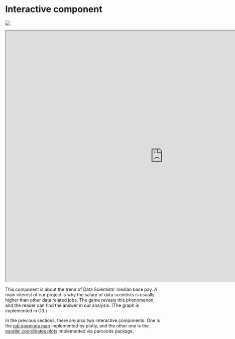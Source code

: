 # Interactive component

![](https://raw.githubusercontent.com/lijning/career-opportunities-analysis/master/others/resource/66.png)

<iframe width="1000px" height="800px" src="https://raw.githubusercontent.com/lijning/career-opportunities-analysis/master/others/You-Draw-It.html"></iframe>

This component is about the trend of Data Scientists' median base pay. A main interest of our project is why the salary of data sceintists is usually higher than other data related jobs. The game reveals this phenomenon, and the reader can find the answer in our analysis. (The graph is implemented in D3.)


In the previous sections, there are also two interactive components. One is the [job openings map](https://lijning.github.io/career-opportunities-analysis/results.html#geographical-patterns-of-data-related-jobs) implemented by plotly, and the other one is the [parallel coordinates plots](https://lijning.github.io/career-opportunities-analysis/results.html#best-cities-for-data-related-jobs) implemented via parcoods package.
